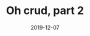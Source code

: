 ---
title: "Oh crud, part 2"
date: 2019-12-07
slug: "/oh-crud-part-2"
canonicalUrl: "https://thedumpsterfireproject.com"
description: TBD
tags:
  - SQL
---